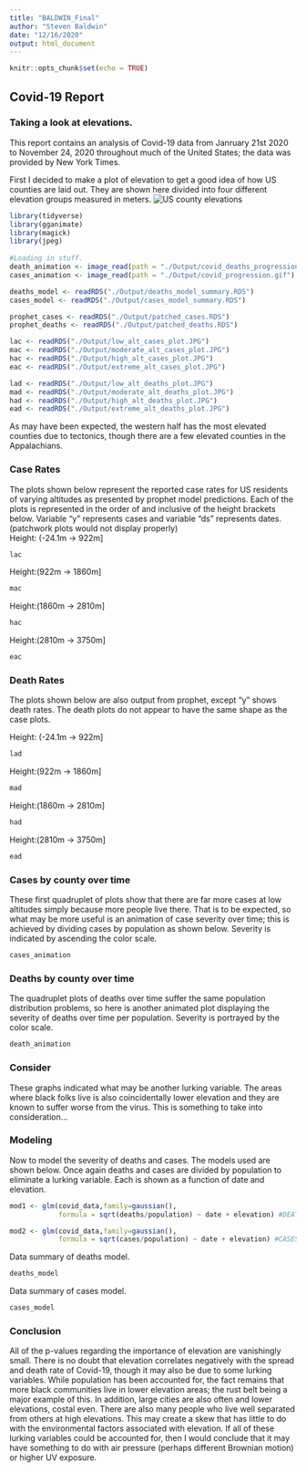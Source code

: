 ```yaml
---
title: "BALDWIN_Final"
author: "Steven Baldwin"
date: "12/16/2020"
output: html_document
---
```


```r
knitr::opts_chunk$set(echo = TRUE)
```


## Covid-19 Report <br/>
### Taking a look at elevations.
This report contains an analysis of Covid-19 data from Janruary 21st 2020 to November 24, 2020
throughout much of the United States; the data was provided by New York Times. <br/>

First I decided to make a plot of elevation to get a good idea of how US counties are laid out.
They are shown here divided into four different elevation groups measured in meters.
![US county elevations](./Output/Elevation_Plot.JPG)
```r
library(tidyverse)
library(gganimate)
library(magick)
library(jpeg)
  
#Loading in stuff.
death_animation <- image_read(path = "./Output/covid_deaths_progression.gif")
cases_animation <- image_read(path = "./Output/covid_progression.gif")

deaths_model <- readRDS("./Output/deaths_model_summary.RDS")
cases_model <- readRDS("./Output/cases_model_summary.RDS")

prophet_cases <- readRDS("./Output/patched_cases.RDS")
prophet_deaths <- readRDS("./Output/patched_deaths.RDS")

lac <- readRDS("./Output/low_alt_cases_plot.JPG")
mac <- readRDS("./Output/moderate_alt_cases_plot.JPG")
hac <- readRDS("./Output/high_alt_cases_plot.JPG")
eac <- readRDS("./Output/extreme_alt_cases_plot.JPG")

lad <- readRDS("./Output/low_alt_deaths_plot.JPG")
mad <- readRDS("./Output/moderate_alt_deaths_plot.JPG")
had <- readRDS("./Output/high_alt_deaths_plot.JPG")
ead <- readRDS("./Output/extreme_alt_deaths_plot.JPG")

```
As may have been expected, the western half has the most elevated counties due to tectonics, though there are a few elevated counties in the Appalachians. <br/>

### Case Rates
The plots shown below represent the reported case rates for US residents of varying altitudes as presented
by prophet model predictions. Each of the plots is represented in the order of and inclusive of the height brackets below.
Variable "y" represents cases and variable "ds" represents dates. (patchwork plots would not display properly) <br/>
Height: (-24.1m -> 922m]
```r
lac
```

Height:(922m -> 1860m]
```r
mac
```

Height:(1860m -> 2810m]
```r
hac
```

Height:(2810m -> 3750m]
```r
eac
```

### Death Rates
The plots shown below are also output from prophet, except "y" shows death rates. The death plots do not appear
to have the same shape as the case plots. <br/>

Height: (-24.1m -> 922m]
```r
lad
```

Height:(922m -> 1860m]
```r
mad

```

Height:(1860m -> 2810m]
```r
had
```

Height:(2810m -> 3750m]
```r
ead
```

### Cases by county over time

These first quadruplet of plots show that there are far more cases at low altitudes simply because more people live there.
That is to be expected, so what may be more useful is an animation of case severity over time; this is achieved by dividing cases by population as shown below. Severity is indicated by ascending the color scale.

```r
cases_animation
```

### Deaths by county over time

The quadruplet plots of deaths over time suffer the same population distribution problems, so here is another animated
plot displaying the severity of deaths over time per population. Severity is portrayed by the color scale.

```r
death_animation
```

### Consider

These graphs indicated what may be another lurking variable. The areas where black folks live is also coincidentally
lower elevation and they are known to suffer worse from the virus. This is something to take into consideration...

### Modeling

Now to model the severity of deaths and cases. The models used are shown below.
Once again deaths and cases are divided by population to eliminate a lurking variable.
Each is shown as a function of date and elevation.

```r
mod1 <- glm(covid_data,family=gaussian(),
            formula = sqrt(deaths/population) ~ date + elevation) #DEATHS

mod2 <- glm(covid_data,family=gaussian(),
            formula = sqrt(cases/population) ~ date + elevation) #CASES
```

Data summary of deaths model.

```r
deaths_model
```

Data summary of cases model.

```r
cases_model
```

### Conclusion
All of the p-values regarding the importance of elevation are vanishingly small. There is no doubt that elevation correlates negatively
with the spread and death rate of Covid-19, though it may also be due to some lurking variables. 
While population has been accounted for, the fact remains that more black communities live in lower elevation areas; 
the rust belt being a major example of this.
In addition, large cities are also often and lower elevations, costal even. There are also many people who live well separated from
others at high elevations. This may create a skew that has little to do with the environmental factors associated with elevation.
If all of these lurking variables could be accounted for, then I would conclude that it may have something to do with air pressure
(perhaps different Brownian motion) or higher UV exposure.

